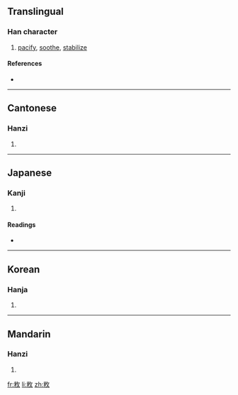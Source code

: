 ==Translingual==

===Han character===
{{Han char|rn=66|rad=攴|as=06|sn=10|four=9894<sub>0</sub>|canj=火木人大 (FDOK)}}

# [[pacify]], [[soothe]], [[stabilize]]

====References====
* {{Han ref|kx=0470.260|dkj=13191|dj=1332.210|hdz=21458.030|uh=6549|ud=25929|bh=AEC5|bd=44741}}

----

==Cantonese==

===Hanzi===
{{yue-hanzi|jyut=|y=mei3}}

# {{defn|Cantonese|sort=攴06}}

----

==Japanese==

===Kanji===
{{ja-kanji|grade=|rs=攴06}}

# {{defn|Japanese|sort=攴06}}

====Readings====
* {{ja-readings|on=[[び]] (bi), [[み]] (mi), [[ひ]] (hi)|kun=[[なでる]] (naderu)}}

----

==Korean==

===Hanja===
{{ko-hanja|hangeul=미|eumhun=|rv=mi|mr=mi|y=mi}}

# {{defn|Korean|sort=攴06}}

----

==Mandarin==

===Hanzi===
{{cmn-hanzi|pin=[[mǐ]] ([[mi3]])|wg=mi<sup>3</sup>}}

# {{defn|Mandarin|sort=攴06}}

[[fr:敉]]
[[li:敉]]
[[zh:敉]]